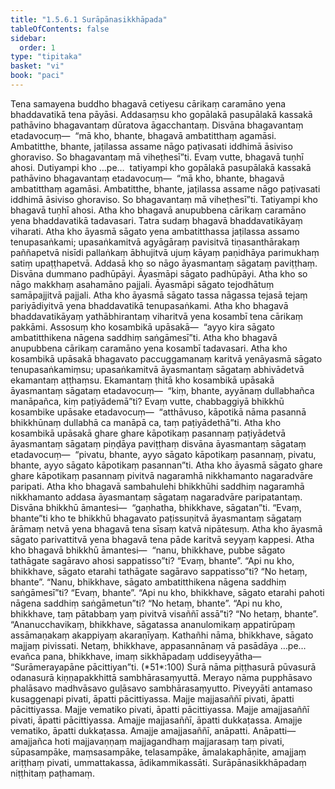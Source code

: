 ```yaml
---
title: "1.5.6.1 Surāpānasikkhāpada"
tableOfContents: false
sidebar:
  order: 1
type: "tipitaka"
basket: "vi"
book: "paci"
---
```



<DynamicBreadcrumb />

<Division number="326" book="paci">

<Paragraph number="1018" book="paci">
Tena samayena buddho bhagavā cetiyesu cārikaṃ caramāno yena bhaddavatikā tena pāyāsi. Addasaṃsu kho gopālakā pasupālakā kassakā pathāvino bhagavantaṃ dūratova āgacchantaṃ. Disvāna bhagavantaṃ etadavocuṃ—  “mā kho, bhante, bhagavā ambatitthaṃ agamāsi. Ambatitthe, bhante, jaṭilassa assame nāgo paṭivasati iddhimā āsiviso ghoraviso. So bhagavantaṃ mā viheṭhesī”ti. Evaṃ vutte, bhagavā tuṇhī ahosi. Dutiyampi kho …pe…  tatiyampi kho gopālakā pasupālakā kassakā pathāvino bhagavantaṃ etadavocuṃ—  “mā kho, bhante, bhagavā ambatitthaṃ agamāsi. Ambatitthe, bhante, jaṭilassa assame nāgo paṭivasati iddhimā āsiviso ghoraviso. So bhagavantaṃ mā viheṭhesī”ti. Tatiyampi kho bhagavā tuṇhī ahosi.
</Paragraph>

<Paragraph number="1019" book="paci">
Atha kho bhagavā anupubbena cārikaṃ caramāno yena bhaddavatikā tadavasari. Tatra sudaṃ bhagavā bhaddavatikāyaṃ viharati. Atha kho āyasmā sāgato yena ambatitthassa jaṭilassa assamo tenupasaṅkami; upasaṅkamitvā agyāgāraṃ pavisitvā tiṇasanthārakaṃ paññapetvā nisīdi pallaṅkaṃ ābhujitvā ujuṃ kāyaṃ paṇidhāya parimukhaṃ satiṃ upaṭṭhapetvā. Addasā kho so nāgo āyasmantaṃ sāgataṃ paviṭṭhaṃ. Disvāna dummano padhūpāyi. Āyasmāpi sāgato padhūpāyi. Atha kho so nāgo makkhaṃ asahamāno pajjali. Āyasmāpi sāgato tejodhātuṃ samāpajjitvā pajjali. Atha kho āyasmā sāgato tassa nāgassa tejasā tejaṃ pariyādiyitvā yena bhaddavatikā tenupasaṅkami. Atha kho bhagavā bhaddavatikāyaṃ yathābhirantaṃ viharitvā yena kosambī tena cārikaṃ pakkāmi. Assosuṃ kho kosambikā upāsakā—  “ayyo kira sāgato ambatitthikena nāgena saddhiṃ saṅgāmesī”ti.
</Paragraph>

<Paragraph number="1020" book="paci">
Atha kho bhagavā anupubbena cārikaṃ caramāno yena kosambī tadavasari. Atha kho kosambikā upāsakā bhagavato paccuggamanaṃ karitvā yenāyasmā sāgato tenupasaṅkamiṃsu; upasaṅkamitvā āyasmantaṃ sāgataṃ abhivādetvā ekamantaṃ aṭṭhaṃsu. Ekamantaṃ ṭhitā kho kosambikā upāsakā āyasmantaṃ sāgataṃ etadavocuṃ—  “kiṃ, bhante, ayyānaṃ dullabhañca manāpañca, kiṃ paṭiyādemā”ti? Evaṃ vutte, chabbaggiyā bhikkhū kosambike upāsake etadavocuṃ—  “atthāvuso, kāpotikā nāma pasannā bhikkhūnaṃ dullabhā ca manāpā ca, taṃ paṭiyādethā”ti. Atha kho kosambikā upāsakā ghare ghare kāpotikaṃ pasannaṃ paṭiyādetvā āyasmantaṃ sāgataṃ piṇḍāya paviṭṭhaṃ disvāna āyasmantaṃ sāgataṃ etadavocuṃ—  “pivatu, bhante, ayyo sāgato kāpotikaṃ pasannaṃ, pivatu, bhante, ayyo sāgato kāpotikaṃ pasannan”ti. Atha kho āyasmā sāgato ghare ghare kāpotikaṃ pasannaṃ pivitvā nagaramhā nikkhamanto nagaradvāre paripati.
</Paragraph>

<Paragraph number="1021" book="paci">
Atha kho bhagavā sambahulehi bhikkhūhi saddhiṃ nagaramhā nikkhamanto addasa āyasmantaṃ sāgataṃ nagaradvāre paripatantaṃ. Disvāna bhikkhū āmantesi—  “gaṇhatha, bhikkhave, sāgatan”ti. “Evaṃ, bhante”ti kho te bhikkhū bhagavato paṭissuṇitvā āyasmantaṃ sāgataṃ ārāmaṃ netvā yena bhagavā tena sīsaṃ katvā nipātesuṃ. Atha kho āyasmā sāgato parivattitvā yena bhagavā tena pāde karitvā seyyaṃ kappesi. Atha kho bhagavā bhikkhū āmantesi—  “nanu, bhikkhave, pubbe sāgato tathāgate sagāravo ahosi sappatisso”ti? “Evaṃ, bhante”. “Api nu kho, bhikkhave, sāgato etarahi tathāgate sagāravo sappatisso”ti? “No hetaṃ, bhante”. “Nanu, bhikkhave, sāgato ambatitthikena nāgena saddhiṃ saṅgāmesī”ti? “Evaṃ, bhante”. “Api nu kho, bhikkhave, sāgato etarahi pahoti nāgena saddhiṃ saṅgāmetun”ti? “No hetaṃ, bhante”. “Api nu kho, bhikkhave, taṃ pātabbaṃ yaṃ pivitvā visaññī assā”ti? “No hetaṃ, bhante”. “Ananucchavikaṃ, bhikkhave, sāgatassa ananulomikaṃ appatirūpaṃ assāmaṇakaṃ akappiyaṃ akaraṇīyaṃ. Kathañhi nāma, bhikkhave, sāgato majjaṃ pivissati. Netaṃ, bhikkhave, appasannānaṃ vā pasādāya …pe…  evañca pana, bhikkhave, imaṃ sikkhāpadaṃ uddiseyyātha—
</Paragraph>

</Division>
<Division number="327" book="paci">

<Paragraph number="1022" book="paci">
<Emphasis>“Surāmerayapāne pācittiyan”</Emphasis>ti. (*51*:<Emphasis>100</Emphasis>)
</Paragraph>

</Division>
<Division number="328" book="paci">

<Paragraph number="1023" book="paci">
<Emphasis>Surā</Emphasis> nāma piṭṭhasurā pūvasurā odanasurā kiṇṇapakkhittā sambhārasaṃyuttā.
</Paragraph>

<Paragraph number="1024" book="paci">
<Emphasis>Merayo</Emphasis> nāma pupphāsavo phalāsavo madhvāsavo guḷāsavo sambhārasaṃyutto.
</Paragraph>

<Paragraph number="1025" book="paci">
<Emphasis>Piveyyā</Emphasis>ti antamaso kusaggenapi pivati, āpatti pācittiyassa.
</Paragraph>

<Paragraph number="1026" book="paci">
Majje majjasaññī pivati, āpatti pācittiyassa. Majje vematiko pivati, āpatti pācittiyassa. Majje amajjasaññī pivati, āpatti pācittiyassa.
</Paragraph>

<Paragraph number="1027" book="paci">
Amajje majjasaññī, āpatti dukkaṭassa. Amajje vematiko, āpatti dukkaṭassa. Amajje amajjasaññī, anāpatti.
</Paragraph>

</Division>
<Division number="329" book="paci">

<Paragraph number="1028" book="paci">
Anāpatti—  amajjañca hoti majjavaṇṇaṃ majjagandhaṃ majjarasaṃ taṃ pivati, sūpasampāke, maṃsasampāke, telasampāke, āmalakaphāṇite, amajjaṃ ariṭṭhaṃ pivati, ummattakassa, ādikammikassāti.

</Paragraph>
</Division>

<Paragraph number="1029" type="center" book="paci">
Surāpānasikkhāpadaṃ niṭṭhitaṃ paṭhamaṃ.
</Paragraph>